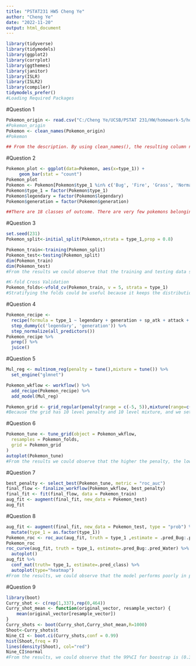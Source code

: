 ---
title: "PSTAT231 HW5 Cheng Ye"
author: "Cheng Ye"
date: "2022-11-20"
output: html_document
---

```{r setup, include=FALSE}
library(tidyverse)
library(tidymodels)
library(ggplot2)
library(corrplot)
library(ggthemes)
library(janitor)
library(ISLR)
library(ISLR2)
library(compiler)
tidymodels_prefer()
#Loading Required Packages

```
#Question 1
```{r}
Pokemon_origin <- read.csv("C:/Cheng Ye/UCSB/PSTAT 231/HW/homework-5/homework-5/data/pokemon.csv")
#Pokemon_origin
Pokemon <- clean_names(Pokemon_origin)
#Pokemon

## From the description. By using clean_names(), the resulting column names are change to a format that only consist of the underscore, numbers, and letters. It is useful as in it makes calling variables easier and gets rid of unreadable characters.


```

#Question 2
```{r}
Pokemon_plot <- ggplot(data=Pokemon, aes(x=type_1)) +
     geom_bar(stat = "count")
Pokemon_plot
Pokemon <- Pokemon[Pokemon$type_1 %in% c('Bug', 'Fire', 'Grass', 'Normal', 'Water', 'Psychic'), ]
Pokemon$type_1 = factor(Pokemon$type_1)
Pokemon$legendary = factor(Pokemon$legendary)
Pokemon$generation = factor(Pokemon$generation) 

##There are 18 classes of outcome. There are very few pokemons belonging to the flying type.


```
#Question 3
```{r}
set.seed(231)
Pokemon_split<-initial_split(Pokemon,strata = type_1,prop = 0.8)

Pokemon_train<-training(Pokemon_split)
Pokemon_test<-testing(Pokemon_split)
dim(Pokemon_train)
dim(Pokemon_test)
#From the results we could observe that the training and testing data sets have desired number of observations

#K-fold Cross Validation
Pokemon_folds<-vfold_cv(Pokemon_train, v = 5, strata = type_1)
#Stratifying the folds could be useful because it keeps the distribution, aka the proportion of variable types in each fold to be the same so that it is easier for us to analyze and avoid overfitting.
```

#Question 4
```{r}
Pokemon_recipe <- 
  recipe(formula = type_1 ~ legendary + generation + sp_atk + attack + speed + defense + hp + sp_def, data = Pokemon_train) %>% 
  step_dummy(c('legendary', 'generation')) %>%
  step_normalize(all_predictors())
Pokemon_recipe %>% 
  prep() %>% 
  juice()

```
#Question 5
```{r}
Mul_reg <- multinom_reg(penalty = tune(),mixture = tune()) %>% 
  set_engine("glmnet")

Pokemon_wkflow <- workflow() %>% 
  add_recipe(Pokemon_recipe) %>% 
  add_model(Mul_reg)

Pokemon_grid <- grid_regular(penalty(range = c(-5, 5)),mixture(range=c(0,1)), levels = 10)
#Because the grid has 10 level penalty and 10 level mixture, and we set 5 folds, so there are 500 models to be fitted in total
```

#Question 6
```{r}
Pokemon_tune <- tune_grid(object = Pokemon_wkflow,
  resamples = Pokemon_folds, 
  grid = Pokemon_grid
)
autoplot(Pokemon_tune)
#From the results we could observe that the higher the penalty, the lower the accuracy. Larger/Smaller value of regularization determines ROC_AUC and accuracy
```
#Question 7
```{r}
best_penalty <- select_best(Pokemon_tune, metric = "roc_auc")
final_flow <- finalize_workflow(Pokemon_wkflow, best_penalty)
final_fit <- fit(final_flow, data = Pokemon_train)
aug_fit <- augment(final_fit, new_data = Pokemon_test)
aug_fit
```
#Question 8
```{r}
aug_fit <- augment(final_fit, new_data = Pokemon_test, type = "prob") %>% 
  mutate(type_1 = as.factor(type_1)) 
Pokemon_roc <- roc_auc(aug_fit, truth = type_1 ,estimate = .pred_Bug:.pred_Water)
Pokemon_roc
roc_curve(aug_fit, truth = type_1, estimate=.pred_Bug:.pred_Water) %>%
  autoplot() 
aug_fit %>% 
  conf_mat(truth= type_1, estimate=.pred_class) %>% 
  autoplot(type="heatmap")
#From the results, we could observe that the model performs poorly in predicting grass and fire types. From the heat map, the model doesn't perform well besides predicting the normal type. I think the independent variables have little correlations to the response variable so that we cannot come up with a logical prediction between them.


```
#Question 9
```{r warning = FALSE}
library(boot)
Curry_shot <- c(rep(1,337),rep(0,464))
Curry_shot_mean <- function(original_vector, resample_vector) {
    mean(original_vector[resample_vector])
}
Curry_shots <- boot(Curry_shot,Curry_shot_mean,R=1000)
Shoot<-Curry_shots$t
Nine_CI <- boot.ci(Curry_shots,conf = 0.99)
hist(Shoot,freq = F)
lines(density(Shoot), col="red")
Nine_CI$normal
#From the results, we could observe that the 99%CI for boostrap is (0.3740969,0.4650527)
```







